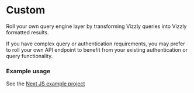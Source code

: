 
# Custom

Roll your own query engine layer by transforming Vizzly queries into Vizzly formatted results.

If you have complex query or authentication requirements, you may prefer to roll your own API endpoint
to benefit from your existing authentication or query functionality.

### Example usage

See the [Next JS example project](https://github.com/vizzly-co/library-examples/blob/e6a7ee3bd167cadec5bbab65fa6d7639d5025c7a/examples/next-js/pages/custom.jsx)

<RemoteCodeBlock
  language="jsx"
  fileUrl="https://raw.githubusercontent.com/vizzly-co/examples/3279d2f0af06745f8d2213cbf7b86e0026a7ddb6/examples/next-js/pages/custom.jsx"
/>
